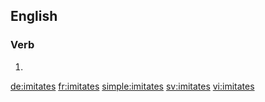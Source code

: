 ==English==

===Verb===
{{head|en}}

# {{en-third-person singular of|imitate}}

[[de:imitates]]
[[fr:imitates]]
[[simple:imitates]]
[[sv:imitates]]
[[vi:imitates]]